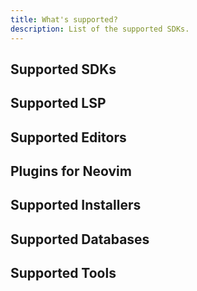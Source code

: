 ```yaml
---
title: What's supported?
description: List of the supported SDKs.
---
```



## Supported SDKs
<CardGrid>
  <LinkCard title="bun" href="https://bun.sh/" />
  <LinkCard title="clang" href="https://clang.llvm.org/" />
  <LinkCard title="clojure" href="https://clojure.org/" />
  <LinkCard title="codon" href="https://github.com/exaloop/codon" />
  <LinkCard title="crystal" href="https://crystal-lang.org/" />
  <LinkCard title="deno" href="https://deno.com/" />
  <LinkCard title="dlang" href="https://dlang.org/" />
  <LinkCard title="dotnet" href="https://dotnet.microsoft.com/" />
  <LinkCard title="elixir" href="https://elixir-lang.org/" />
  <LinkCard title="erlang" href="https://www.erlang.org/" />
  <LinkCard title="flutter" href="https://flutter.dev/" />
  <LinkCard title="gcc" href="https://gcc.gnu.org/" />
  <LinkCard title="gxx(g++)" href="https://gcc.gnu.org/" />
  <LinkCard title="gleam" href="https://gleam.run/" />
  <LinkCard title="go" href="https://go.dev/" />
  <LinkCard title="goplus(go+)" href="https://goplus.org/" />
  <LinkCard title="groovy" href="http://www.groovy-lang.org/" />
  <LinkCard title="jdk(&graalvm)" href="https://bell-sw.com/pages/downloads/" />
  <LinkCard title="julia" href="https://julialang.org/" />
  <LinkCard title="kotlin" href="https://kotlinlang.org/" />
  <LinkCard title="lfortran" href="https://lfortran.org/" />
  <LinkCard title="llvm-mingw" href="https://github.com/mstorsjo/llvm-mingw" />
  <LinkCard title="lua" href="https://www.lua.org/" />
  <LinkCard title="moonbit(moon)" href="https://www.moonbitlang.com/" />
  <LinkCard title="nim" href="https://nim-lang.org/" />
  <LinkCard title="node" href="https://nodejs.org/en" />
  <LinkCard title="odin" href="http://odin-lang.org/" />
  <LinkCard title="perl" href="https://www.perl.org/" />
  <LinkCard title="php" href="https://www.php.net/" />
  <LinkCard title="pypy" href="https://www.pypy.org/" />
  <LinkCard title="python" href="https://www.python.org/" />
  <LinkCard title="r" href="https://www.r-project.org/" />
  <LinkCard title="ruby" href="https://www.ruby-lang.org/en/" />
  <LinkCard title="rust" href="https://www.rust-lang.org/" />
  <LinkCard title="scala" href="https://www.scala-lang.org/" />
   <LinkCard title="typst" href="https://typst.app/" />
  <LinkCard title="v" href="https://vlang.io/" />
  <LinkCard title="zig" href="https://ziglang.org/" />
</CardGrid>

## Supported LSP

<CardGrid>
  <LinkCard title="served (dlang-lsp)" href="https://github.com/Pure-D/serve-d" />
  <LinkCard title="typst-lsp" href="https://github.com/nvarner/typst-lsp" />
  <LinkCard title="v-analyzer (v-lsp)" href="https://github.com/v-analyzer/v-analyzer" />
  <LinkCard title="zls (zig-lsp)" href="https://github.com/zigtools/zls" />
</CardGrid>

## Supported Editors
<CardGrid>
  <LinkCard title="neovim" href="https://neovim.io/" />
  <LinkCard title="vscode" href="https://code.visualstudio.com/" />
</CardGrid>

## Plugins for Neovim

<CardGrid>
  <LinkCard title="fd" href="https://github.com/sharkdp/fd" />
  <LinkCard title="fzf" href="https://github.com/junegunn/fzf" />
  <LinkCard title="ripgrep" href="https://github.com/BurntSushi/ripgrep" />
  <LinkCard title="tree-sitter" href="https://tree-sitter.github.io/tree-sitter/" />
</CardGrid>

## Supported Installers
<CardGrid>
  <LinkCard title="coursier" href="https://get-coursier.io/docs/cli-overview" />
  <LinkCard title="cygwin" href="https://cygwin.com/" />
  <LinkCard title="gradle" href="https://gradle.org/" />
  <LinkCard title="maven" href="https://maven.apache.org/" />
  <LinkCard title="miniconda" href="https://docs.anaconda.com/free/miniconda/index.html" />
  <LinkCard title="msys2" href="https://www.msys2.org/" />
  <LinkCard title="rustup" href="https://rustup.rs/" />
  <LinkCard title="sdkmanager" href="https://developer.android.com/studio" />
</CardGrid>

## Supported Databases
<CardGrid>
  <LinkCard title="garnet" href="https://github.com/microsoft/garnet" />
  <LinkCard title="mongodb" href="https://www.mongodb.com/" />
  <LinkCard title="mysql" href="https://www.mysql.com/" />
  <LinkCard title="postgresql" href="https://www.postgresql.org/" />
  <LinkCard title="redka" href="https://github.com/nalgeon/redka" />
</CardGrid>

## Supported Tools

<CardGrid>
  <LinkCard title="acast" href="https://github.com/gvcgo/asciinema" />
  <LinkCard title="agg" href="https://github.com/asciinema/agg" />
  <LinkCard title="bazel" href="https://bazel.build/?hl=en" />
  <LinkCard title="cmake" href="https://cmake.org/" />
  <LinkCard title="ffmpeg" href="https://ffmpeg.org/" />
  <LinkCard title="git-for-windows" href="https://git-scm.com/" />
  <LinkCard title="github-cli" href="https://cli.github.com/" />
  <LinkCard title="gsudo" href="https://gerardog.github.io/gsudo/" />
  <LinkCard title="kubectl" href="https://kubernetes.io/docs/tasks/tools/" />
  <LinkCard title="lazydocker" href="https://github.com/jesseduffield/lazydocker" />
  <LinkCard title="lazygit" href="https://github.com/jesseduffield/lazygit" />
  <LinkCard title="ninja" href="https://ninja-build.org/" />
  <LinkCard title="protobuf" href="https://protobuf.dev/" />
  <LinkCard title="thrift-compiler" href="https://thrift.apache.org/" />
  <LinkCard title="tinymist(typst-preview)" href="https://github.com/Myriad-Dreamin/tinymist" />
  <LinkCard title="typst-preview" href="https://enter-tainer.github.io/typst-preview/" />
  <LinkCard title="upx" href="https://upx.github.io/" />
  <LinkCard title="vhs" href="https://github.com/charmbracelet/vhs" />
  <LinkCard title="vhs" href="https://wasmedge.org/" />
  <LinkCard title="vhs" href="https://wasmer.io/" />
  <LinkCard title="vhs" href="https://wasmtime.dev/" />
</CardGrid>
